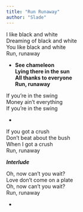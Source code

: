 ```yaml
---
title: "Run Runaway"
author: "Slade"
---
```


I like black and white\
Dreaming of black and white\
You like black and white\
Run, runaway\

* **See chameleon\
Lying there in the sun\
All thanks to everyone\
Run, runaway**

If you're in the swing\
Money ain't everything\
If you're in the swing\

*

If you got a crush\
Don't beat about the bush\
When I got a crush\
Run, runaway\


***Interlude***

Oh, now can't you wait?\
Love don't come on a plate\
Oh, now can't you wait?\
Run, runaway\

*
